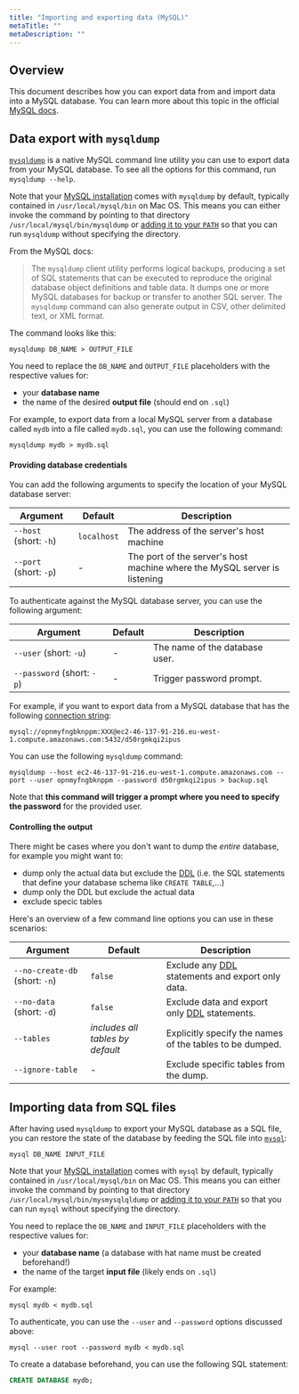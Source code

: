 ```yaml
---
title: "Importing and exporting data (MySQL)"
metaTitle: ""
metaDescription: ""
---
```


## Overview

This document describes how you can export data from and import data into a MySQL database. You can learn more about this topic in the official [MySQL docs](https://dev.mysql.com/doc/refman/8.0/en/mysqldump.html).

## Data export with `mysqldump`

[`mysqldump`](https://dev.mysql.com/doc/refman/8.0/en/mysqldump.html) is a native MySQL command line utility you can use to export data from your MySQL database. To see all the options for this command, run `mysqldump --help`.

Note that your [MySQL installation](https://dev.mysql.com/doc/refman/8.0/en/installing.html) comes with `mysqldump` by default, typically contained in `/usr/local/mysql/bin` on Mac OS. This means you can either invoke the command by pointing to that directory `/usr/local/mysql/bin/mysqldump` or [adding it to your `PATH`](https://stackoverflow.com/questions/30990488/how-do-i-install-command-line-mysql-client-on-mac#answer-35338119) so that you can run `mysqldump` without specifying the directory.

From the MySQL docs: 

> The `mysqldump` client utility performs logical backups, producing a set of SQL statements that can be executed to reproduce the original database object definitions and table data. It dumps one or more MySQL databases for backup or transfer to another SQL server. The `mysqldump` command can also generate output in CSV, other delimited text, or XML format.

The command looks like this:

```psql
mysqldump DB_NAME > OUTPUT_FILE
```

You need to replace the `DB_NAME` and `OUTPUT_FILE` placeholders with the respective values for: 

- your **database name**
- the name of the desired **output file** (should end on `.sql`)

For example, to export data from a local MySQL server from a database called `mydb` into a file called `mydb.sql`, you can use the following command:

```
mysqldump mydb > mydb.sql
```

#### Providing database credentials

You can add the following arguments to specify the location of your MySQL database server:

| Argument | Default | Description |  
| --- | --- | --- |
| `--host` (short: `-h`) | `localhost` | The address of the server's host machine | 
| `--port` (short: `-p`) | - | The port of the server's host machine where the MySQL server is listening | 

To authenticate against the MySQL database server, you can use the following argument:

| Argument | Default | Description |  
| --- | --- | --- |
| `--user` (short: `-u`) | - | The name of the database user. | 
| `--password` (short: `-p`) | - | Trigger password prompt. | 

For example, if you want to export data from a MySQL database that has the following [connection string](../core/connectors/mysql.md):

```
mysql://opnmyfngbknppm:XXX@ec2-46-137-91-216.eu-west-1.compute.amazonaws.com:5432/d50rgmkqi2ipus
```

You can use the following `mysqldump` command:

```
mysqldump --host ec2-46-137-91-216.eu-west-1.compute.amazonaws.com --port --user opnmyfngbknppm --password d50rgmkqi2ipus > backup.sql
```

Note that **this command will trigger a prompt where you need to specify the password** for the provided user.

#### Controlling the output

There might be cases where you don't want to dump the _entire_ database, for example you might want to:

- dump only the actual data but exclude the [DDL](https://www.postgresql.org/docs/8.4/ddl.html) (i.e. the SQL statements that define your database schema like `CREATE TABLE`,...)
- dump only the DDL but exclude the actual data
- exclude specic tables

Here's an overview of a few command line options you can use in these scenarios:

| Argument | Default | Description |  
| --- | --- | --- |
| `--no-create-db` (short: `-n`) | `false` | Exclude any [DDL](https://www.postgresql.org/docs/8.4/ddl.html) statements and export only data. | 
| `--no-data` (short: `-d`) | `false` | Exclude data and export only [DDL](https://www.postgresql.org/docs/8.4/ddl.html) statements. | 
| `--tables`| _includes all tables by default_ | Explicitly specify the names of the tables to be dumped. | 
| `--ignore-table` | - | Exclude specific tables from the dump. | 

## Importing data from SQL files

After having used `mysqldump` to export your MySQL database as a SQL file, you can restore the state of the database by feeding the SQL file into [`mysql`](https://dev.mysql.com/doc/refman/8.0/en/mysql.html):

```
mysql DB_NAME INPUT_FILE
```

Note that your [MySQL installation](https://dev.mysql.com/doc/refman/8.0/en/installing.html) comes with `mysql` by default, typically contained in `/usr/local/mysql/bin` on Mac OS. This means you can either invoke the command by pointing to that directory `/usr/local/mysql/bin/mysmysqlqldump` or [adding it to your `PATH`](https://stackoverflow.com/questions/30990488/how-do-i-install-command-line-mysql-client-on-mac#answer-35338119) so that you can run `mysql` without specifying the directory.

You need to replace the `DB_NAME` and `INPUT_FILE` placeholders with the respective values for: 

- your **database name** (a database with hat name must be created beforehand!)
- the name of the target **input file** (likely ends on `.sql`)

For example:

```
mysql mydb < mydb.sql
```

To authenticate, you can use the `--user` and `--password` options discussed above:

```
mysql --user root --password mydb < mydb.sql
```

To create a database beforehand, you can use the following SQL statement:

```sql
CREATE DATABASE mydb;
```


